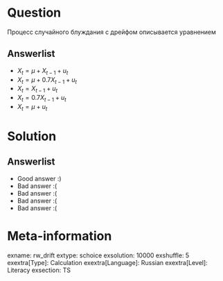 Question
========
Процесс случайного блуждания с дрейфом описывается уравнением



Answerlist
----------
*  $X_t = \mu + X_{t-1} + u_t$
*  $X_t = \mu + 0.7 X_{t-1} + u_t$
*  $X_t = X_{t-1} + u_t$
*  $X_t = 0.7 X_{t-1} + u_t$
*  $X_t = \mu + u_t$

Solution
========

Answerlist
----------
*  Good answer :)
*  Bad answer :(
*  Bad answer :(
*  Bad answer :(
*  Bad answer :(

Meta-information
================
exname: rw_drift
extype: schoice
exsolution: 10000
exshuffle: 5
exextra[Type]: Calculation
exextra[Language]: Russian
exextra[Level]: Literacy
exsection: TS
